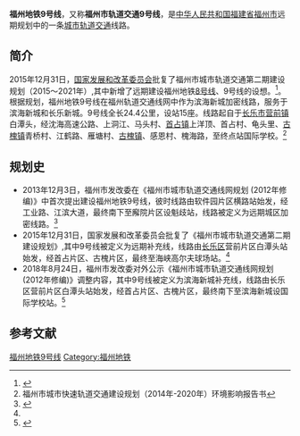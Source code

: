 {{FJ Future infrastructure}}
{{Infobox rail line
|rail_name=福州地铁9号线
|other_name=
|banner_color= {{福州地铁颜色|9}}
|sec_banner_color=
|third_banner_color=
|image=
|imagesize=200px
|logo_filename=
|logo_note=
|caption=<!--以下内容将显示在“概览”小栏-->
|code_name=
|locale=[[中国|中国]][[福建省|福建省]][[福州市|福州市]]
|service_type=[[城市轨道交通|城市轨道交通]]
|network=[[福州地铁|福州地铁]]
|status=规划中
|stations=15站
|start=白潭头站 (暂定)<br>国际学校站 (暂定)
|standard=[[路权|独立路权]]
|character= <!--以下内容将显示在“技术数据”小栏-->
|system_length={{convert|24.4|km}}
|length_in_operation=
|total_length=
|tracklength=
|track=
|average_station_distance=
|max_speed=
|orbital_plane=
|track_gauge={{RailGauge|sg}}
|distance_between_mainlines=
|min_radius=
|max_grade=
|block_signal=
|engine=
|electrified=[[接触网供电|接触网供电]]，1500[[伏特|V]] [[直流电|DC]]
|control=
|depot=
|rollingstock=
|fleet_size=<!--以下内容将显示在“运营信息”小栏-->
|begin_operation=
|end_operation=
|operation_note=
|open_operation=
|time_first=
|time_last=
|ridership=
|owner=
|operator=
|system_map=
|mapimage_width=
|route_map_title=
|route_map=
|collapsed=true}}
'''福州地铁9号线'''，又称'''福州市轨道交通9号线'''，是[[中华人民共和国|中华人民共和国]][[福建省|福建省]][[福州市|福州市]]远期规划中的一条[[城市轨道交通|城市轨道交通]]线路。

== 简介 ==
2015年12月31日，[[中华人民共和国国家发展和改革委员会|国家发展和改革委员会]]批复了福州市城市轨道交通第二期建设规划（2015～2021年）,其中新增了远期建设福州地铁[[福州地铁8号线|8号线]]、9号线的设想。<ref>{{Cite web|url=http://www.sdpc.gov.cn/zcfb/zcfbtz/201601/t20160112_771108.html|title=关于福州市城市轨道交通第二期建设规划(2015～2021年)的批复(发改基础[2015]3170号)|accessdate=2016-09-03|work=www.sdpc.gov.cn|archive-url=https://web.archive.org/web/20160423133859/http://www.sdpc.gov.cn/zcfb/zcfbtz/201601/t20160112_771108.html|archive-date=2016-04-23|dead-url=yes}}</ref>。根据规划，福州地铁9号线在福州轨道交通线网中作为滨海新城加密线路，服务于滨海新城和长乐新城。9号线全长24.4公里，设站15座。线路起自于[[长乐市|长乐市]][[营前镇|营前镇]]白潭头，经沈海高速公路、上洞江、马头村、[[首占镇|首占镇]]上洋顶、首占村、龟头里、[[古槐镇|古槐镇]]青桥村、江鹤路、雁塘村、[[古槐镇|古槐镇]]、感恩村、槐海路，至终点站国际学校。<ref name=":0">福州市城市快速轨道交通建设规划（2014年-2020年）环境影响报告书</ref>

== 规划史 ==

* 2013年12月3日，福州市发改委在《福州市城市轨道交通线网规划 (2012年修编)》中首次提出建设福州地铁9号线，彼时线路由软件园片区横路站始发，经工业路、江滨大道，最终南下至廨院片区设魁歧站，线路被定义为远期城区加密线路。<ref>{{Cite web|url=http://fz.fjsen.com/2013-12/04/content_13084797_all.htm|title=福州地铁规划增至9条 增加闽侯、鳌峰洲方向 - 城建 - 东南网|accessdate=2018-08-27|work=fz.fjsen.com|archive-url=https://web.archive.org/web/20180827142321/http://fz.fjsen.com/2013-12/04/content_13084797_all.htm|archive-date=2018-08-27|dead-url=yes}}</ref>
* 2015年12月31日，国家发展和改革委员会批复了《福州市城市轨道交通第二期建设规划》,其中9号线被定义为远期补充线，线路由[[长乐区|长乐区]]营前片区白潭头站始发，经首占片区、古槐片区，最终至海峡高尔夫球场站。<ref name=":0" />
* 2018年8月24日，福州市发改委对外公示《福州市城市轨道交通线网规划 (2012年修编)》调整内容，其中9号线被定义为滨海新城补充线，线路由长乐区营前片区白潭头站始发，经首占片区、古槐片区，最终南下至滨海新城设国际学校站。<ref>{{Cite web|url=http://fgw.fuzhou.gov.cn/zz/fgwzwgk/tzgg/201808/t20180824_2559324.htm|title=市发改委-福州市城市轨道交通线网规划（2012年修编）调整公示|accessdate=2018-08-27|work=fgw.fuzhou.gov.cn|archive-url=https://web.archive.org/web/20180827110337/http://fgw.fuzhou.gov.cn/zz/fgwzwgk/tzgg/201808/t20180824_2559324.htm|archive-date=2018-08-27|dead-url=yes}}</ref>

== 参考文献 ==
{{Reflist}}

{{福州地铁}}
[[Category:福州地铁9号线|]]
[[Category:福州地铁|Category:福州地铁]]